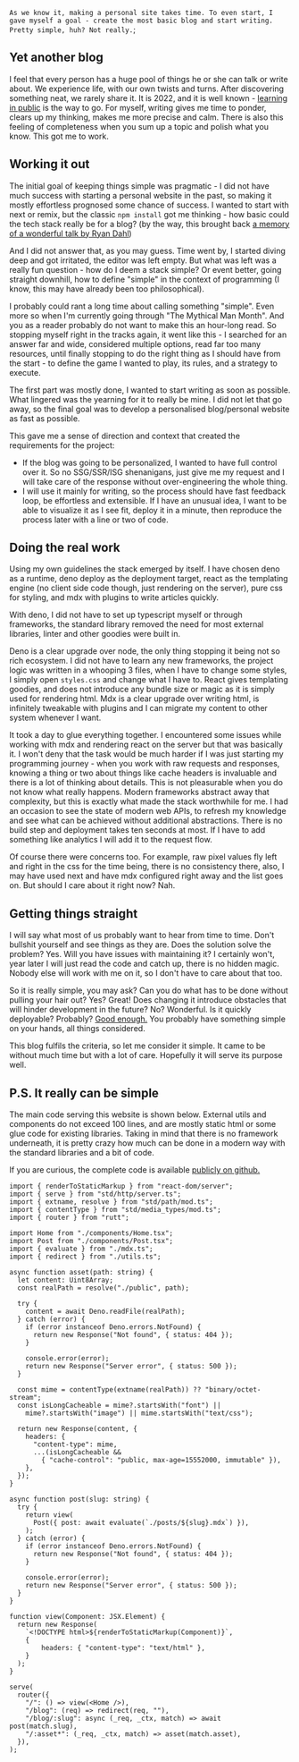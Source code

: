 `As we know it, making a personal site takes time. To even start, I gave myself a goal - create the most basic blog and start writing. Pretty simple, huh? Not really.`;

## Yet another blog

I feel that every person has a huge pool of things he or she can talk or write
about. We experience life, with our own twists and turns. After discovering
something neat, we rarely share it. It is 2022, and it is well known -
[learning in public](https://www.swyx.io/learn-in-public/) is the way to go. For
myself, writing gives me time to ponder, clears up my thinking, makes me more
precise and calm. There is also this feeling of completeness when you sum up a
topic and polish what you know. This got me to work.

## Working it out

The initial goal of keeping things simple was pragmatic - I did not have much
success with starting a personal website in the past, so making it mostly
effortless prognosed some chance of success. I wanted to start with next or
remix, but the classic `npm install` got me thinking - how basic could the tech
stack really be for a blog? (by the way, this brought back
[a memory of a wonderful talk by Ryan Dahl](https://www.youtube.com/watch?v=3NR9Spj0DmQ))

And I did not answer that, as you may guess. Time went by, I started diving deep
and got irritated, the editor was left empty. But what was left was a really fun
question - how do I deem a stack simple? Or event better, going straight
downhill, how to define "simple" in the context of programming (I know, this may
have already been too philosophical).

I probably could rant a long time about calling something "simple". Even more so
when I'm currently going through "The Mythical Man Month". And you as a reader
probably do not want to make this an hour-long read. So stopping myself right in
the tracks again, it went like this - I searched for an answer far and wide,
considered multiple options, read far too many resources, until finally stopping
to do the right thing as I should have from the start - to define the game I
wanted to play, its rules, and a strategy to execute.

The first part was mostly done, I wanted to start writing as soon as possible.
What lingered was the yearning for it to really be mine. I did not let that go
away, so the final goal was to develop a personalised blog/personal website as
fast as possible.

This gave me a sense of direction and context that created the requirements for
the project:

- If the blog was going to be personalized, I wanted to have full control over
  it. So no SSG/SSR/ISG shenanigans, just give me my request and I will take
  care of the response without over-engineering the whole thing.
- I will use it mainly for writing, so the process should have fast feedback
  loop, be effortless and extensible. If I have an unusual idea, I want to be
  able to visualize it as I see fit, deploy it in a minute, then reproduce the
  process later with a line or two of code.

## Doing the real work

Using my own guidelines the stack emerged by itself. I have chosen deno as a
runtime, deno deploy as the deployment target, react as the templating engine
(no client side code though, just rendering on the server), pure css for
styling, and mdx with plugins to write articles quickly.

With deno, I did not have to set up typescript myself or through frameworks, the
standard library removed the need for most external libraries, linter and other
goodies were built in.

Deno is a clear upgrade over node, the only thing stopping it being not so rich
ecosystem. I did not have to learn any new frameworks, the project logic was
written in a whooping 3 files, when I have to change some styles, I simply open
`styles.css` and change what I have to. React gives templating goodies, and does
not introduce any bundle size or magic as it is simply used for rendering html.
Mdx is a clear upgrade over writing html, is infinitely tweakable with plugins
and I can migrate my content to other system whenever I want.

It took a day to glue everything together. I encountered some issues while
working with mdx and rendering react on the server but that was basically it. I
won't deny that the task would be much harder if I was just starting my
programming journey - when you work with raw requests and responses, knowing a
thing or two about things like cache headers is invaluable and there is a lot of
thinking about details. This is not pleasurable when you do not know what really
happens. Modern frameworks abstract away that complexity, but this is exactly
what made the stack worthwhile for me. I had an occasion to see the state of
modern web APIs, to refresh my knowledge and see what can be achieved without
additional abstractions. There is no build step and deployment takes ten seconds
at most. If I have to add something like analytics I will add it to the request
flow.

Of course there were concerns too. For example, raw pixel values fly left and
right in the css for the time being, there is no consistency there, also, I may
have used next and have mdx configured right away and the list goes on. But
should I care about it right now? Nah.

## Getting things straight

I will say what most of us probably want to hear from time to time. Don't
bullshit yourself and see things as they are. Does the solution solve the
problem? Yes. Will you have issues with maintaining it? I certainly won't, year
later I will just read the code and catch up, there is no hidden magic. Nobody
else will work with me on it, so I don't have to care about that too.

So it is really simple, you may ask? Can you do what has to be done without
pulling your hair out? Yes? Great! Does changing it introduce obstacles that
will hinder development in the future? No? Wonderful. Is it quickly deployable?
Probably? [Good enough.](https://www.swyx.io/good-enough) You probably have
something simple on your hands, all things considered.

This blog fulfils the criteria, so let me consider it simple. It came to be
without much time but with a lot of care. Hopefully it will serve its purpose
well.

## P.S. It really can be simple

The main code serving this website is shown below. External utils and components
do not exceed 100 lines, and are mostly static html or some glue code for
existing libraries. Taking in mind that there is no framework underneath, it is
pretty crazy how much can be done in a modern way with the standard libraries
and a bit of code.

If you are curious, the complete code is available
[publicly on github.](https://github.com/macieklad/maciekland)

```tsx showLineNumbers
import { renderToStaticMarkup } from "react-dom/server";
import { serve } from "std/http/server.ts";
import { extname, resolve } from "std/path/mod.ts";
import { contentType } from "std/media_types/mod.ts";
import { router } from "rutt";

import Home from "./components/Home.tsx";
import Post from "./components/Post.tsx";
import { evaluate } from "./mdx.ts";
import { redirect } from "./utils.ts";

async function asset(path: string) {
  let content: Uint8Array;
  const realPath = resolve("./public", path);

  try {
    content = await Deno.readFile(realPath);
  } catch (error) {
    if (error instanceof Deno.errors.NotFound) {
      return new Response("Not found", { status: 404 });
    }

    console.error(error);
    return new Response("Server error", { status: 500 });
  }

  const mime = contentType(extname(realPath)) ?? "binary/octet-stream";
  const isLongCacheable = mime?.startsWith("font") ||
    mime?.startsWith("image") || mime.startsWith("text/css");

  return new Response(content, {
    headers: {
      "content-type": mime,
      ...(isLongCacheable &&
        { "cache-control": "public, max-age=15552000, immutable" }),
    },
  });
}

async function post(slug: string) {
  try {
    return view(
      Post({ post: await evaluate(`./posts/${slug}.mdx`) }),
    );
  } catch (error) {
    if (error instanceof Deno.errors.NotFound) {
      return new Response("Not found", { status: 404 });
    }

    console.error(error);
    return new Response("Server error", { status: 500 });
  }
}

function view(Component: JSX.Element) {
  return new Response(
    `<!DOCTYPE html>${renderToStaticMarkup(Component)}`,
    {
        headers: { "content-type": "text/html" },
    }
  );
}

serve(
  router({
    "/": () => view(<Home />),
    "/blog": (req) => redirect(req, ""),
    "/blog/:slug": async (_req, _ctx, match) => await post(match.slug),
    "/:asset*": (_req, _ctx, match) => asset(match.asset),
  }),
);
```
